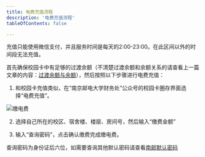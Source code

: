```yaml
---
title: 电费充值流程
description: '电费充值流程'
tableOfContents: false

---
```



<Aside>
充值只能使用微信支付，并且服务时间是每天的2:00-23:00。在此区间以外的时间段无法充值。
</Aside>

首先确保校园卡中有足够的过渡余额（不清楚过渡余额和余额关系的请查看上一篇文章的内容：[过渡余额与余额](../card_charge/#过渡余额和余额)），然后按照以下步骤进行电费充值：

1. 和校园卡充值类似，在“南京邮电大学财务处”公众号的校园卡圈存界面选择“电费充值”。

![缴电费](@assets/docs/life/charge/electric_charge/缴电费.webp)

2. 选择自己所在的校区、宿舍楼、楼层、房间号，然后输入“缴费金额”

3. 输入“查询密码”，点击确认缴费完成缴电费。

查询密码为身份证后六位，如需要查询其他默认密码请查看[南邮默认密码](../../freshman/njupt_default_psw)

